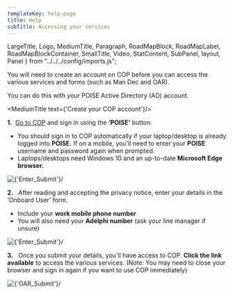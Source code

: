 ```yaml
---
templateKey: help-page
title: Help
subTitle: Accessing your services
---
```

LargeTitle, Logo, MediumTitle, Paragraph, RoadMapBlock, RoadMapLabel, RoadMapBlockContainer, SmallTitle, Video, StatContent,
SubPanel, layout, Panel } from "../../../config/imports.js";

You will need to create an account on COP before you can access the various services and forms (such as Man Dec and OAR).

You can do this with your POISE Active Directory (AD) account.

<MediumTitle text={'Create your COP account'}/>



**1.** &nbsp;<a class="govuk-link" href={COPSite} target="_blank">Go to COP</a> and sign in using the **‘POISE’** button.

<ul class="govuk-list govuk-list--bullet">
  <li>You should sign in to COP automatically if your laptop/desktop is already logged into <strong>POISE.</strong> If on a mobile, you’ll need to enter your <strong>POISE</strong> username and password again when prompted.</li>
  <li>Laptops/desktops need Windows 10 and an up-to-date <strong>Microsoft Edge browser.</strong></li>
</ul>

<div style={{marginBottom: "20px"}}>
    <Image source={'/images/help/accessing/1.png'} alt={'Enter_Submit'}/>
</div>




**2.** &nbsp; After reading and accepting the privacy notice, enter your details in the ‘Onboard User’ form.

<ul class="govuk-list govuk-list--bullet">
  <li>Include your <strong>work mobile phone number</strong></li>
  <li>You will also need your <strong>Adelphi number</strong> (ask your line manager if unsure)</li>
</ul>

<div style={{marginBottom: "20px"}}>
    <Image source={'/images/help/accessing/2.png'} alt={'Enter_Submit'}/>
</div>


**3.** &nbsp; Once you submit your details, you'll have access to COP. **Click the link available** to access the various services. (Note: You may need to close your browser and sign in again if you want to use COP immediately)

<div style={{marginBottom: "20px"}}>
    <Image source={'/images/help/accessing/3.png'} alt={'OAR_Submit'}/>
</div>

